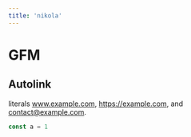 ```yaml
---
title: 'nikola'
---
```


# GFM 

## Autolink 

literals www.example.com, https://example.com, and contact@example.com.


```js
const a = 1
```